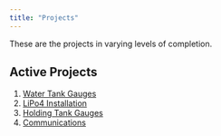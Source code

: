 ```yaml
---
title: "Projects"
---
```


These are the projects in varying levels of completion.

## Active Projects

1. [Water Tank Gauges](watertank.md)
2. [LiPo4 Installation](lipo4.md)
3. [Holding Tank Gauges](holdingtank.md)
4. [Communications](communications.md)